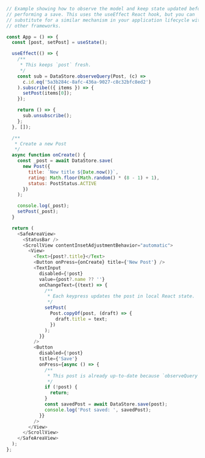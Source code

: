 ```js
// Example showing how to observe the model and keep state updated before
// performing a save. This uses the useEffect React hook, but you can
// substitute for a similar mechanism in your application lifecycle with
// other frameworks.

const App = () => {
  const [post, setPost] = useState();

  useEffect(() => {
    /**
     * This keeps `post` fresh.
     */
    const sub = DataStore.observeQuery(Post, (c) =>
      c.id.eq('5a3b284c-8afc-436a-9027-c8c32bfc8ed2')
    ).subscribe(({ items }) => {
      setPost(items[0]);
    });

    return () => {
      sub.unsubscribe();
    };
  }, []);

  /**
   * Create a new Post
   */
  async function onCreate() {
    const _post = await DataStore.save(
      new Post({
        title: `New title ${Date.now()}`,
        rating: Math.floor(Math.random() * (8 - 1) + 1),
        status: PostStatus.ACTIVE
      })
    );

    console.log(_post);
    setPost(_post);
  }

  return (
    <SafeAreaView>
      <StatusBar />
      <ScrollView contentInsetAdjustmentBehavior="automatic">
        <View>
          <Text>{post?.title}</Text>
          <Button onPress={onCreate} title={'New Post'} />
          <TextInput
            disabled={!post}
            value={post?.name ?? ''}
            onChangeText={(text) => {
              /**
               * Each keypress updates the post in local React state.
               */
              setPost(
                Post.copyOf(post, (draft) => {
                  draft.title = text;
                })
              );
            }}
          />
          <Button
            disabled={!post}
            title={'Save'}
            onPress={async () => {
              /**
               * This post is already up-to-date because `observeQuery` updated it.
               */
              if (!post) {
                return;
              }
              const savedPost = await DataStore.save(post);
              console.log('Post saved: ', savedPost);
            }}
          />
        </View>
      </ScrollView>
    </SafeAreaView>
  );
};
```
